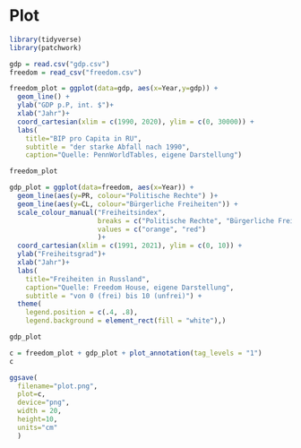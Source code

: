 # Plot

```r
library(tidyverse)
library(patchwork)

gdp = read.csv("gdp.csv")
freedom = read_csv("freedom.csv")
```

```r
freedom_plot = ggplot(data=gdp, aes(x=Year,y=gdp)) +
  geom_line() +
  ylab("GDP p.P, int. $")+
  xlab("Jahr")+
  coord_cartesian(xlim = c(1990, 2020), ylim = c(0, 30000)) +
  labs(
    title="BIP pro Capita in RU",
    subtitle = "der starke Abfall nach 1990",
    caption="Quelle: PennWorldTables, eigene Darstellung")

freedom_plot
```

```r
gdp_plot = ggplot(data=freedom, aes(x=Year)) +
  geom_line(aes(y=PR, colour="Politische Rechte") )+
  geom_line(aes(y=CL, colour="Bürgerliche Freiheiten")) +
  scale_colour_manual("Freiheitsindex",
                      breaks = c("Politische Rechte", "Bürgerliche Freiheiten"),
                      values = c("orange", "red")
                      )+
  coord_cartesian(xlim = c(1991, 2021), ylim = c(0, 10)) +
  ylab("Freiheitsgrad")+
  xlab("Jahr")+
  labs(
    title="Freiheiten in Russland",
    caption="Quelle: Freedom House, eigene Darstellung",
    subtitle = "von 0 (frei) bis 10 (unfrei)") +
  theme(
    legend.position = c(.4, .8),
    legend.background = element_rect(fill = "white"),)

gdp_plot
```

```r
c = freedom_plot + gdp_plot + plot_annotation(tag_levels = "1")
c
```

```r
ggsave(
  filename="plot.png",
  plot=c, 
  device="png",
  width = 20, 
  height=10,
  units="cm"
  )
```
